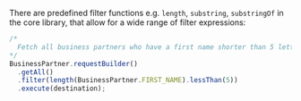 There are predefined filter functions e.g. `length`, `substring`, `substringOf` in the core library, that allow for a wide range of filter expressions:

```ts
/*
  Fetch all business partners who have a first name shorter than 5 letters
*/
BusinessPartner.requestBuilder()
  .getAll()
  .filter(length(BusinessPartner.FIRST_NAME).lessThan(5))
  .execute(destination);
```

